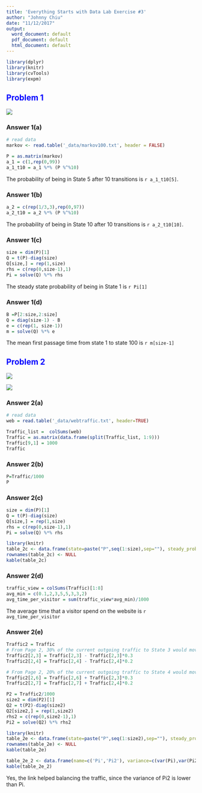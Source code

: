 ```yaml
---
title: 'Everything Starts with Data Lab Exercise #3'
author: "Johnny Chiu"
date: "11/12/2017"
output:
  word_document: default
  pdf_document: default
  html_document: default
---
```


```r
library(dplyr)
library(knitr)
library(cvTools)
library(expm)
```

## <font color='blue'>Problem 1</font>
![](_pic/problem1.png)

### Answer 1(a)
```r
# read data
markov <- read.table('_data/markov100.txt', header = FALSE)
```


```r
P = as.matrix(markov)
a_1 = c(1,rep(0,99))
a_1_t10 = a_1 %*% (P %^%10)
```
The probability of being in State 5 after 10 transitions is `r a_1_t10[5]`.


### Answer 1(b)
```r
a_2 = c(rep(1/3,3),rep(0,97))
a_2_t10 = a_2 %*% (P %^%10)
```

The probability of being in State 10 after 10 transitions is `r a_2_t10[10]`.

### Answer 1(c)
```r
size = dim(P)[1]
Q = t(P)-diag(size)
Q[size,] = rep(1,size)
rhs = c(rep(0,size-1),1)
Pi = solve(Q) %*% rhs
```
The steady state probability of being in State 1 is `r Pi[1]`

### Answer 1(d)
```r
B =P[2:size,2:size]
Q = diag(size-1) - B
e = c(rep(1, size-1))
m = solve(Q) %*% e
```
The mean first passage time from state 1 to state 100 is `r m[size-1]`

## <font color='blue'>Problem 2</font>
![](_pic/problem2_1.png)

![](_pic/problem2_2.png)

### Answer 2(a)
```r
# read data
web = read.table('_data/webtraffic.txt', header=TRUE)
```

```r
Traffic_list =  colSums(web)
Traffic = as.matrix(data.frame(split(Traffic_list, 1:9)))
Traffic[9,1] = 1000
Traffic
```


### Answer 2(b)
```r
P=Traffic/1000
P
```

### Answer 2(c)
```r
size = dim(P)[1]
Q = t(P)-diag(size)
Q[size,] = rep(1,size)
rhs = c(rep(0,size-1),1)
Pi = solve(Q) %*% rhs
```

```r
library(knitr)
table_2c <- data.frame(state=paste("P",seq(1:size),sep=""), steady_prob=Pi)
rownames(table_2c) <- NULL
kable(table_2c)
```



### Answer 2(d)
```r
traffic_view = colSums(Traffic)[1:8]
avg_min = c(0.1,2,3,5,5,3,3,2)
avg_time_per_visitor = sum(traffic_view*avg_min)/1000
```
The average time that a visitor spend on the website is `r avg_time_per_visitor`

### Answer 2(e)
```r
Traffic2 = Traffic
# From Page 2, 30% of the current outgoing traffic to State 3 would move to State 6.
Traffic2[2,3] = Traffic[2,3] - Traffic[2,3]*0.3
Traffic2[2,4] = Traffic[2,4] - Traffic[2,4]*0.2

# From Page 2, 20% of the current outgoing traffic to State 4 would move to State 7. 
Traffic2[2,6] = Traffic[2,6] + Traffic[2,3]*0.3
Traffic2[2,7] = Traffic[2,7] + Traffic[2,4]*0.2
```

```r
P2 = Traffic2/1000
size2 = dim(P2)[1]
Q2 = t(P2)-diag(size2)
Q2[size2,] = rep(1,size2)
rhs2 = c(rep(0,size2-1),1)
Pi2 = solve(Q2) %*% rhs2
```

```r
library(knitr)
table_2e <- data.frame(state=paste("P",seq(1:size2),sep=""), steady_prob=Pi2)
rownames(table_2e) <- NULL
kable(table_2e)
```

```r
table_2e_2 <- data.frame(name=c('Pi','Pi2'), variance=c(var(Pi),var(Pi2)))
kable(table_2e_2)
```

Yes, the link helped balancing the traffic, since the variance of Pi2 is lower than Pi.
